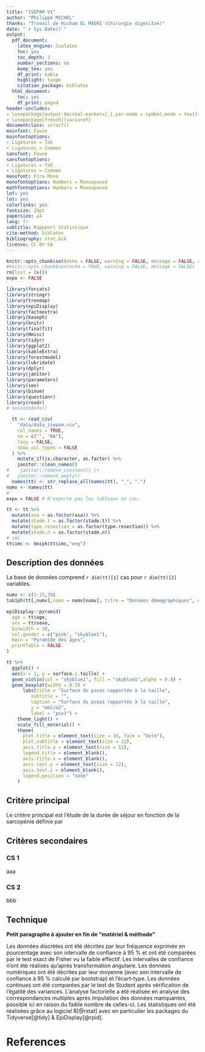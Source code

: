 ```yaml
---
title: "ISEPAM V1"
author: "Philippe MICHEL"
thanks: "Travail de Hicham EL MASRI (Chirurgie digesitve)"
date: "`r Sys.Date()`"
output:
  pdf_document:
    latex_engine: lualatex
    toc: yes
    toc_depth: 3
    number_sections: no
    keep_tex: yes
    df_print: kable
    highlight: tango
    citation_package: biblatex
  html_document:
    toc: yes
    df_print: paged
header-includes:
- \usepackage[output-decimal-marker={,},per-mode = symbol,mode = text]{siunitx}
- \usepackage[french]{varioref}
documentclass: scrartcl
mainfont: Faune
mainfontoptions:
- Ligatures = TeX
- Ligatures = Common
sansfont: Faune
sansfontoptions:
- Ligatures = TeX
- Ligatures = Common
monofont: Fira Mono
monofontoptions: Numbers = Monospaced
mathfontoptions: Numbers = Monospaced
lof: yes
lot: yes
colorlinks: yes
fontsize: 10pt
papersize: a4
lang: fr
subtitle: Rappport Statistique
cite-method: biblatex
bibliography: stat.bib
license: CC BY-SA
---
```


```r
knitr::opts_chunk$set(echo = FALSE, warning = FALSE, message = FALSE, cache = FALSE)
#knitr::opts_chunk$set(echo = TRUE, warning = FALSE, message = FALSE)
rm(list = ls())
expx <- FALSE
```

```r
library(forcats)
library(stringr)
library(treemap)
library(epiDisplay)
library(factoextra)
library(baseph)
library(knitr)
library(finalfit)
library(Hmisc)
library(tidyr)
library(ggplot2)
library(kableExtra)
library(forestmodel)
library(lubridate)
library(dplyr)
library(janitor)
library(parameters)
library(see)
library(binom)
library(questionr)
library(readr)
# sessionInfo()
```

```r
  tt <- read_csv(
    "data/data_isepam.csv",
    col_names = TRUE,
    na = c("", "NA"),
    lazy = FALSE,
    show_col_types = FALSE
  ) %>%
    mutate_if(is.character, as.factor) %>%
    janitor::clean_names()
#    janitor::remove_constant() |>
#   janitor::remove_empty()
  names(tt) <- str_replace_all(names(tt), "_", ".")
nomv <- names(tt)
#
expx = FALSE # N'exporte pas les tableaux en csv.
```

```r
tt <- tt %>% 
  mutate(asa = as.factor(asa)) %>% 
  mutate(stade.t = as.factor(stade.t)) %>% 
  mutate(type.resection = as.factor(type.resection)) %>% 
  mutate(stade.n = as.factor(stade.n))
# imc
tt$imc <- bmiph(tt$imc,"eng")
```

## Description des données

La base de données comprend  `r dim(tt)[1]` cas pour `r dim(tt)[2]`  variables. 

```r
numv <- c(1:15,30)
tab1ph(tt[,numv],nomv = nomv[numv], titre = "Données démographiques", export = expx)
```


```r
epiDisplay::pyramid(
  age = tt$age,
  sex = tt$sexe,
  binwidth = 10,
  col.gender = c("pink", "skyblue1"),
  main = "Pyramide des âges",
  printTable = FALSE
)
```

```r
tt %>% 
  ggplot() +
  aes(x = 1, y = surface.1.taille) +
  geom_violin(col = "skyblue1", fill = "skyblue1",alpha = 0.8) +
  geom_boxplot(width = 0.2) +
      labs(title = "Surface du psoas rapportée à la taille",
         subtitle = "",
         caption = "Surface du psoas rapportée à la taille",
         y = "mm2/m2",
         label = "pso1") +
    theme_light() +
    scale_fill_material() +
    theme(
      plot.title = element_text(size = 16, face = "bold"),
      plot.subtitle = element_text(size = 12),
      axis.title.y = element_text(size = 12),
      legend.title = element_blank(),
      axis.title.x = element_blank(),
      axis.text.y = element_text(size = 12),
      axis.text.x = element_blank(),
      legend.position = "none"
    )
```

## Critère principal

Le critère principal est l'étude de la durée de séjour en fonction de la sarcopénie définie par 

## Critères secondaires

### CS 1
aaa

### CS 2
bbb

## Technique 

**Petit paragraphe à ajouter en fin de “matériel & méthode”**

Les données discrètes ont été décrites par leur fréquence exprimée en pourcentage avec son intervalle de confiance à 95 % et ont été comparées par le test exact de Fisher vu la faible effectif. Les intervalles de confiance n’ont été réalisés qu’après transformation angulaire. Les données numériques ont été décrites par leur moyenne (avec son intervalle de confiance à 95 % calculé par bootstrap) et l’écart-type. Les données continues ont été comparées par le test de Student après vérification de l’égalité des variances. L’analyse factorielle a été réalisée en analyse des correspondances multiples après imputation des données manquantes, possible ici en raison du faible nombre de celles-ci.
Les statistiques ont été réalisées grâce au logiciel R[@rstat] avec en particulier les packages du Tidyverse[@tidy] & EpiDisplay[@rpid].

# References
